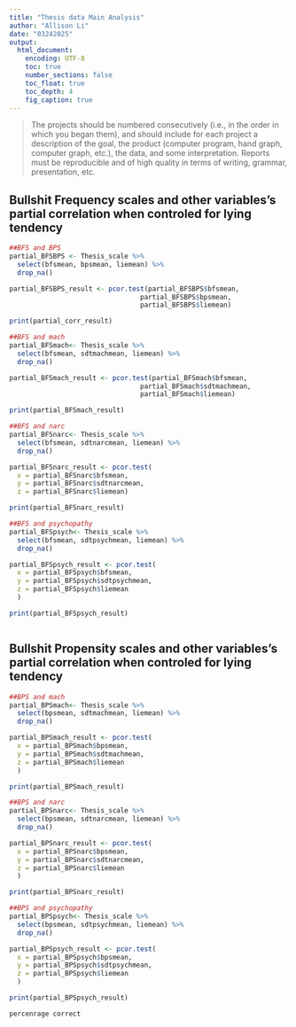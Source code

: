 ```yaml
---
title: "Thesis data Main Analysis"
author: "Allison Li"
date: "03242025"
output: 
  html_document:
    encoding: UTF-8
    toc: true
    number_sections: false
    toc_float: true
    toc_depth: 4
    fig_caption: true
---
```


> The projects should be numbered consecutively (i.e., in the order in which you began them), and should include for each project a description of the goal, the product (computer program, hand graph, computer graph, etc.), the data, and some interpretation. Reports must be reproducible and of high quality in terms of writing, grammar, presentation, etc.

## Bullshit Frequency scales and other variables's partial correlation when controled for lying tendency
```r
##BFS and BPS
partial_BFSBPS <- Thesis_scale %>% 
  select(bfsmean, bpsmean, liemean) %>%
  drop_na()

partial_BFSBPS_result <- pcor.test(partial_BFSBPS$bfsmean, 
                                 partial_BFSBPS$bpsmean, 
                                 partial_BFSBPS$liemean)

print(partial_corr_result)

##BFS and mach
partial_BFSmach<- Thesis_scale %>% 
  select(bfsmean, sdtmachmean, liemean) %>% 
  drop_na()

partial_BFSmach_result <- pcor.test(partial_BFSmach$bfsmean, 
                                 partial_BFSmach$sdtmachmean, 
                                 partial_BFSmach$liemean)

print(partial_BFSmach_result)

##BFS and narc
partial_BFSnarc<- Thesis_scale %>% 
  select(bfsmean, sdtnarcmean, liemean) %>% 
  drop_na()

partial_BFSnarc_result <- pcor.test(
  x = partial_BFSnarc$bfsmean,
  y = partial_BFSnarc$sdtnarcmean,
  z = partial_BFSnarc$liemean)

print(partial_BFSnarc_result)

##BFS and psychopathy
partial_BFSpsych<- Thesis_scale %>% 
  select(bfsmean, sdtpsychmean, liemean) %>%
  drop_na()

partial_BFSpsych_result <- pcor.test(
  x = partial_BFSpsych$bfsmean,
  y = partial_BFSpsych$sdtpsychmean,
  z = partial_BFSpsych$liemean
  )

print(partial_BFSpsych_result)



```

## Bullshit Propensity scales and other variables's partial correlation when controled for lying tendency
```r
##BPS and mach
partial_BPSmach<- Thesis_scale %>% 
  select(bpsmean, sdtmachmean, liemean) %>%
  drop_na()

partial_BPSmach_result <- pcor.test(
  x = partial_BPSmach$bpsmean,
  y = partial_BPSmach$sdtmachmean,
  z = partial_BPSmach$liemean
  )

print(partial_BPSmach_result)

##BPS and narc
partial_BPSnarc<- Thesis_scale %>% 
  select(bpsmean, sdtnarcmean, liemean) %>%
  drop_na()

partial_BPSnarc_result <- pcor.test(
  x = partial_BPSnarc$bpsmean,
  y = partial_BPSnarc$sdtnarcmean,
  z = partial_BPSnarc$liemean
  )

print(partial_BPSnarc_result)

##BPS and psychopathy
partial_BPSpsych<- Thesis_scale %>% 
  select(bpsmean, sdtpsychmean, liemean) %>%
  drop_na()

partial_BPSpsych_result <- pcor.test(
  x = partial_BPSpsych$bpsmean,
  y = partial_BPSpsych$sdtpsychmean,
  z = partial_BPSpsych$liemean
  )

print(partial_BPSpsych_result)
```

```r
percenrage correct
```
